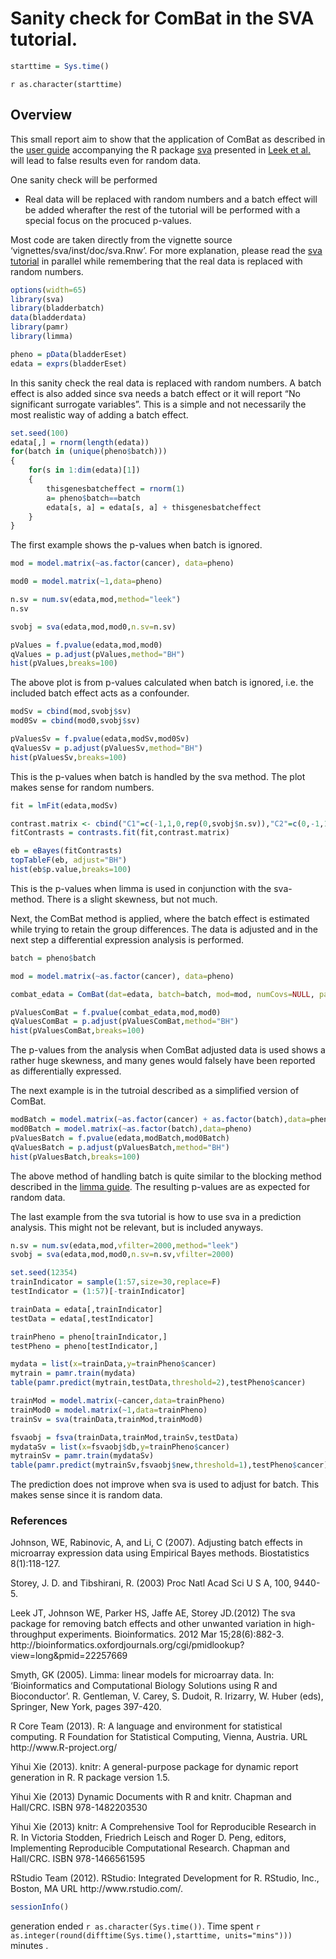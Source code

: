 
Sanity check for ComBat in the SVA tutorial.
========================================================

```r
starttime = Sys.time()
```
`r as.character(starttime)`

## Overview
This small report aim to show that the application of ComBat as described in the [user guide](http://www.bioconductor.org/packages/2.13/bioc/vignettes/sva/inst/doc/sva.pdf) accompanying the R package [sva](http://www.bioconductor.org/packages/2.13/bioc/html/sva.html) presented in [Leek et al.](http://bioinformatics.oxfordjournals.org/cgi/pmidlookup?view=long&pmid=22257669) will lead to false results even for random data.

One sanity check will be performed

- Real data will be replaced with random numbers and a batch effect will be added wherafter the rest of the tutorial will be performed with a special focus on the procuced p-values.

Most code are taken directly from the vignette source 'vignettes/sva/inst/doc/sva.Rnw'. For more explanation, please read the [sva tutorial](http://www.bioconductor.org/packages/2.13/bioc/vignettes/sva/inst/doc/sva.pdf) in parallel while remembering that the real data is replaced with random numbers.

```r

options(width=65)
library(sva)
library(bladderbatch)
data(bladderdata)
library(pamr)
library(limma)

pheno = pData(bladderEset)
edata = exprs(bladderEset)

```

In this sanity check the real data is replaced with random numbers. A batch effect is also added since sva needs a batch effect or it will report "No significant surrogate variables". This is a simple and not necessarily the most realistic way of adding a batch effect.
```r
set.seed(100)
edata[,] = rnorm(length(edata))
for(batch in (unique(pheno$batch)))
{
	for(s in 1:dim(edata)[1])
	{
		thisgenesbatcheffect = rnorm(1)
		a= pheno$batch==batch
		edata[s, a] = edata[s, a] + thisgenesbatcheffect
	}
}

```

The first example shows the p-values when batch is ignored.
```r

mod = model.matrix(~as.factor(cancer), data=pheno)

mod0 = model.matrix(~1,data=pheno)

n.sv = num.sv(edata,mod,method="leek")
n.sv

svobj = sva(edata,mod,mod0,n.sv=n.sv)

pValues = f.pvalue(edata,mod,mod0)
qValues = p.adjust(pValues,method="BH")
hist(pValues,breaks=100)

```

The above plot is from p-values calculated when batch is ignored, i.e. the included batch effect acts as a confounder.


```r

modSv = cbind(mod,svobj$sv)
mod0Sv = cbind(mod0,svobj$sv)

pValuesSv = f.pvalue(edata,modSv,mod0Sv)
qValuesSv = p.adjust(pValuesSv,method="BH")
hist(pValuesSv,breaks=100)
```

This is the p-values when batch is handled by the sva method. The plot makes sense for random numbers.

```r

fit = lmFit(edata,modSv)

contrast.matrix <- cbind("C1"=c(-1,1,0,rep(0,svobj$n.sv)),"C2"=c(0,-1,1,rep(0,svobj$n.sv)),"C3"=c(-1,0,1,rep(0,svobj$n.sv)))
fitContrasts = contrasts.fit(fit,contrast.matrix)

eb = eBayes(fitContrasts)
topTableF(eb, adjust="BH")
hist(eb$p.value,breaks=100)

```

This is the p-values when limma is used in conjunction with the sva-method. There is a slight skewness, but not much.



Next, the ComBat method is applied, where the batch effect is estimated while trying to retain the group differences. The data is adjusted and in the next step a differential expression analysis is performed.
```r

batch = pheno$batch

mod = model.matrix(~as.factor(cancer), data=pheno)

combat_edata = ComBat(dat=edata, batch=batch, mod=mod, numCovs=NULL, par.prior=TRUE, prior.plots=FALSE)

pValuesComBat = f.pvalue(combat_edata,mod,mod0)
qValuesComBat = p.adjust(pValuesComBat,method="BH")
hist(pValuesComBat,breaks=100)

```

The p-values from the analysis when ComBat adjusted data is used shows a rather huge skewness, and many genes would falsely have been reported as differentially expressed.

The next example is in the tutroial described as a simplified version of ComBat.
```r

modBatch = model.matrix(~as.factor(cancer) + as.factor(batch),data=pheno)
mod0Batch = model.matrix(~as.factor(batch),data=pheno)
pValuesBatch = f.pvalue(edata,modBatch,mod0Batch)
qValuesBatch = p.adjust(pValuesBatch,method="BH")
hist(pValuesBatch,breaks=100)
```

The above method of handling batch is quite similar to the blocking method described in the [limma guide](http://www.bioconductor.org/packages/release/bioc/vignettes/limma/inst/doc/usersguide.pdf). The resulting p-values are as expected for random data.


The last example from the sva tutorial is how to use sva in a prediction analysis. This might not be relevant, but is included anyways.
```r

n.sv = num.sv(edata,mod,vfilter=2000,method="leek")
svobj = sva(edata,mod,mod0,n.sv=n.sv,vfilter=2000)

set.seed(12354)
trainIndicator = sample(1:57,size=30,replace=F)
testIndicator = (1:57)[-trainIndicator]

trainData = edata[,trainIndicator]
testData = edata[,testIndicator]

trainPheno = pheno[trainIndicator,]
testPheno = pheno[testIndicator,]

mydata = list(x=trainData,y=trainPheno$cancer)
mytrain = pamr.train(mydata)
table(pamr.predict(mytrain,testData,threshold=2),testPheno$cancer)
```
```r

trainMod = model.matrix(~cancer,data=trainPheno)
trainMod0 = model.matrix(~1,data=trainPheno)
trainSv = sva(trainData,trainMod,trainMod0)

fsvaobj = fsva(trainData,trainMod,trainSv,testData)
mydataSv = list(x=fsvaobj$db,y=trainPheno$cancer)
mytrainSv = pamr.train(mydataSv)
table(pamr.predict(mytrainSv,fsvaobj$new,threshold=1),testPheno$cancer)

```

The prediction does not improve when sva is used to adjust for batch. This makes sense since it is random data.




### References


Johnson, WE, Rabinovic, A, and Li, C (2007). Adjusting batch effects in microarray expression data using Empirical Bayes methods. Biostatistics 8(1):118-127.

Storey, J. D. and Tibshirani, R. (2003) Proc Natl Acad Sci U S A, 100, 9440-5.

Leek JT, Johnson WE, Parker HS, Jaffe AE, Storey JD.(2012) The sva package for removing batch effects and other unwanted variation in high-throughput experiments. Bioinformatics. 2012 Mar 15;28(6):882-3.
http://bioinformatics.oxfordjournals.org/cgi/pmidlookup?view=long&pmid=22257669

Smyth, GK (2005). Limma: linear models for microarray data. In: 'Bioinformatics and Computational Biology Solutions
  using R and Bioconductor'. R. Gentleman, V. Carey, S. Dudoit, R. Irizarry, W. Huber (eds), Springer, New York, pages
  397-420.
  
  R Core Team (2013). R: A language and environment for statistical computing. R Foundation for Statistical Computing,
  Vienna, Austria. URL http://www.R-project.org/

  Yihui Xie (2013). knitr: A general-purpose package for dynamic report generation in R. R package version 1.5.

  Yihui Xie (2013) Dynamic Documents with R and knitr. Chapman and Hall/CRC. ISBN 978-1482203530

  Yihui Xie (2013) knitr: A Comprehensive Tool for Reproducible Research in R. In Victoria Stodden, Friedrich Leisch and
  Roger D. Peng, editors, Implementing Reproducible Computational Research. Chapman and Hall/CRC. ISBN 978-1466561595
  
  RStudio Team (2012). RStudio: Integrated Development for R. RStudio, Inc., Boston, MA URL http://www.rstudio.com/.


```r
sessionInfo()
```

generation ended `r as.character(Sys.time())`. Time spent `r  as.integer(round(difftime(Sys.time(),starttime, units="mins")))` minutes .
